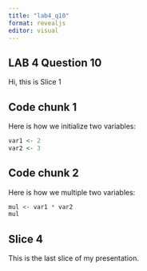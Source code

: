 ```yaml
---
title: "lab4_q10"
format: revealjs
editor: visual
---
```


## LAB 4 Question 10

Hi, this is Slice 1

## Code chunk 1

Here is how we initialize two variables:

```r
var1 <- 2
var2 <- 3
```

## Code chunk 2

Here is how we multiple two variables:

```r
mul <- var1 * var2
mul 
```

## Slice 4

This is the last slice of my presentation.
